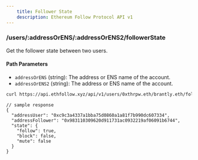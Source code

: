 ```yaml
---
    title: Follower State
    description: Ethereum Follow Protocol API v1
---
```


### /users/\:addressOrENS/\:addressOrENS2/followerState
Get the follower state between two users. 

#### Path Parameters
- `addressOrENS` (string): The address or ENS name of the account.
- `addressOrENS2` (string): The address or ENS name of the account.

```sh
curl https://api.ethfollow.xyz/api/v1/users/0xthrpw.eth/brantly.eth/followerState
```

```jsonc
// sample response
{
  "addressUser": "0xc9c3a4337a1bba75d0860a1a81f7b990dc607334",
  "addressFollower": "0x983110309620d911731ac0932219af06091b6744",
  "state": {
    "follow": true,
    "block": false,
    "mute": false
  }
}
```
